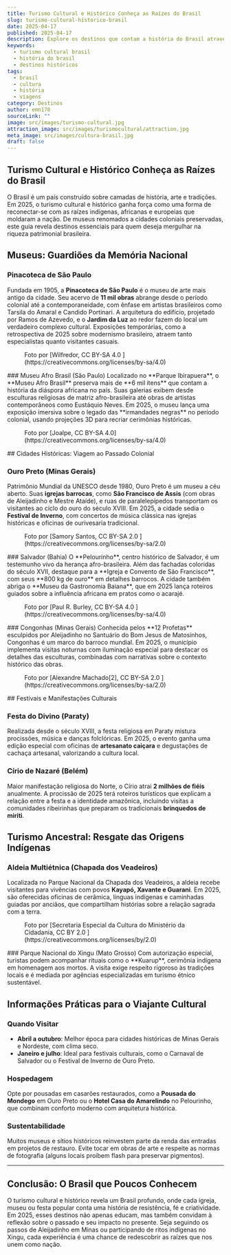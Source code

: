 ```yaml
---
title: Turismo Cultural e Histórico Conheça as Raízes do Brasil
slug: turismo-cultural-historico-brasil
date: 2025-04-17
published: 2025-04-17
description: Explore os destinos que contam a história do Brasil através de museus, igrejas barrocas e manifestações culturais imersivas em 2025.
keywords:
  - turismo cultural brasil
  - história do brasil
  - destinos históricos
tags:
  - brasil
  - cultura
  - história
  - viagens
category: Destinos
author: emn178
sourceLink: ""
image: src/images/turismo-cultural.jpg
attraction_image: src/images/turismocultural/attraction.jpg
meta_image: src/images/cultura-brasil.jpg
draft: false
---
```


## Turismo Cultural e Histórico Conheça as Raízes do Brasil
O Brasil é um país construído sobre camadas de história, arte e tradições. Em 2025, o turismo cultural e histórico ganha força como uma forma de reconectar-se com as raízes indígenas, africanas e europeias que moldaram a nação. De museus renomados a cidades coloniais preservadas, este guia revela destinos essenciais para quem deseja mergulhar na riqueza patrimonial brasileira.

## Museus: Guardiões da Memória Nacional

### Pinacoteca de São Paulo  
Fundada em 1905, a **Pinacoteca de São Paulo** é o museu de arte mais antigo da cidade. Seu acervo de **11 mil obras** abrange desde o período colonial até a contemporaneidade, com ênfase em artistas brasileiros como Tarsila do Amaral e Candido Portinari. A arquitetura do edifício, projetado por Ramos de Azevedo, e o **Jardim da Luz** ao redor fazem do local um verdadeiro complexo cultural. Exposições temporárias, como a retrospectiva de 2025 sobre modernismo brasileiro, atraem tanto especialistas quanto visitantes casuais.
<figure>
  <OptimizedImage 
    src="/images/turismocultural/pinacoteca.jpg" 
    alt="Pinacoteca" 
    width={1280} 
    height={720} 
  />
  <figcaption>
    Foto por [Wilfredor, CC BY-SA 4.0 ](https://creativecommons.org/licenses/by-sa/4.0)
  </figcaption>
</figure>
### Museu Afro Brasil (São Paulo)  
Localizado no **Parque Ibirapuera**, o **Museu Afro Brasil** preserva mais de **6 mil itens** que contam a história da diáspora africana no país. Suas galerias exibem desde esculturas religiosas de matriz afro-brasileira até obras de artistas contemporâneos como Eustáquio Neves. Em 2025, o museu lança uma exposição imersiva sobre o legado das **irmandades negras** no período colonial, usando projeções 3D para recriar cerimônias históricas.
<figure>
  <OptimizedImage 
    src="/images/turismocultural/museuafro.jpg" 
    alt="Museu afro" 
    width={1280} 
    height={720} 
  />
  <figcaption>
    Foto por [Joalpe, CC BY-SA 4.0](https://creativecommons.org/licenses/by-sa/4.0)
  </figcaption>
  </figure>
## Cidades Históricas: Viagem ao Passado Colonial

### Ouro Preto (Minas Gerais)  
Patrimônio Mundial da UNESCO desde 1980, Ouro Preto é um museu a céu aberto. Suas **igrejas barrocas**, como **São Francisco de Assis** (com obras de Aleijadinho e Mestre Ataíde), e ruas de paralelepípedos transportam os visitantes ao ciclo do ouro do século XVIII. Em 2025, a cidade sedia o **Festival de Inverno**, com concertos de música clássica nas igrejas históricas e oficinas de ourivesaria tradicional.
  <figure>
  <OptimizedImage 
    src="/images/turismocultural/ouro.jpg" 
    alt="Museu da inconfidencia" 
    width={1280} 
    height={720} 
  />
  <figcaption>
    Foto por [Samory Santos, CC BY-SA 2.0 ](https://creativecommons.org/licenses/by-sa/2.0)
  </figcaption>
  </figure>
### Salvador (Bahia)  
O **Pelourinho**, centro histórico de Salvador, é um testemunho vivo da herança afro-brasileira. Além das fachadas coloridas do século XVII, destaque para a **Igreja e Convento de São Francisco**, com seus **800 kg de ouro** em detalhes barrocos. A cidade também abriga o **Museu da Gastronomia Baiana**, que em 2025 lança roteiros guiados sobre a influência africana em pratos como o acarajé.
  <figure>
  <OptimizedImage 
    src="/images/turismocultural/pelourinho.jpg" 
    alt="Largo do Pelourinho Salvadoria" 
    width={1280} 
    height={720} 
  />
  <figcaption>
    Foto por [Paul R. Burley, CC BY-SA 4.0  ](https://creativecommons.org/licenses/by-sa/4.0)
  </figcaption>
  </figure>
### Congonhas (Minas Gerais)  
Conhecida pelos **12 Profetas** esculpidos por Aleijadinho no Santuário do Bom Jesus de Matosinhos, Congonhas é um marco do barroco mundial. Em 2025, o município implementa visitas noturnas com iluminação especial para destacar os detalhes das esculturas, combinadas com narrativas sobre o contexto histórico das obras.
  <figure>
  <OptimizedImage 
    src="/images/turismocultural/congonhas.jpg" 
    alt="Congonhas" 
    width={1280} 
    height={720} 
  />
  <figcaption>
    Foto por [Alexandre Machado[2], CC BY-SA 2.0 ](https://creativecommons.org/licenses/by-sa/2.0)
  </figcaption>
  </figure>
## Festivais e Manifestações Culturais

### Festa do Divino (Paraty)  
Realizada desde o século XVIII, a festa religiosa em Paraty mistura procissões, música e danças folclóricas. Em 2025, o evento ganha uma edição especial com oficinas de **artesanato caiçara** e degustações de cachaça artesanal, valorizando a cultura local.
  <OptimizedImage 
    src="/images/turismocultural/festaparaty.jpg" 
    alt="Festa do divino em paraty" 
    width={1280} 
    height={720} 
  />
### Círio de Nazaré (Belém)  
Maior manifestação religiosa do Norte, o Círio atrai **2 milhões de fiéis** anualmente. A procissão de 2025 terá roteiros turísticos que explicam a relação entre a festa e a identidade amazônica, incluindo visitas a comunidades ribeirinhas que preparam os tradicionais **brinquedos de miriti**.

## Turismo Ancestral: Resgate das Origens Indígenas

### Aldeia Multiétnica (Chapada dos Veadeiros)  
Localizada no Parque Nacional da Chapada dos Veadeiros, a aldeia recebe visitantes para vivências com povos **Kayapó, Xavante e Guarani**. Em 2025, são oferecidas oficinas de cerâmica, línguas indígenas e caminhadas guiadas por anciãos, que compartilham histórias sobre a relação sagrada com a terra.
  <figure>
  <OptimizedImage 
    src="/images/turismocultural/chapada.jpg" 
    alt="chapada dos veadeiros" 
    width={1280} 
    height={720} 
  />
  <figcaption>
    Foto por [Secretaria Especial da Cultura do Ministério da Cidadania, CC BY 2.0 ](https://creativecommons.org/licenses/by/2.0)
  </figcaption>
  </figure>
### Parque Nacional do Xingu (Mato Grosso)  
Com autorização especial, turistas podem acompanhar rituais como o **Kuarup**, cerimônia indígena em homenagem aos mortos. A visita exige respeito rigoroso às tradições locais e é mediada por agências especializadas em turismo étnico sustentável.

  <OptimizedImage 
    src="/images/turismocultural/xingu.jpg" 
    alt="Parque Nacional do Xingu" 
    width={1280} 
    height={720} 
  />

## Informações Práticas para o Viajante Cultural

### Quando Visitar  
- **Abril a outubro**: Melhor época para cidades históricas de Minas Gerais e Nordeste, com clima seco.
- **Janeiro e julho**: Ideal para festivais culturais, como o Carnaval de Salvador ou o Festival de Inverno de Ouro Preto.

### Hospedagem  
Opte por pousadas em casarões restaurados, como a **Pousada do Mondego** em Ouro Preto ou o **Hotel Casa do Amarelindo** no Pelourinho, que combinam conforto moderno com arquitetura histórica.

### Sustentabilidade  
Muitos museus e sítios históricos reinvestem parte da renda das entradas em projetos de restauro. Evite tocar em obras de arte e respeite as normas de fotografia (alguns locais proíbem flash para preservar pigmentos).

---

## Conclusão: O Brasil que Poucos Conhecem  
O turismo cultural e histórico revela um Brasil profundo, onde cada igreja, museu ou festa popular conta uma história de resistência, fé e criatividade. Em 2025, esses destinos não apenas educam, mas também convidam à reflexão sobre o passado e seu impacto no presente. Seja seguindo os passos de Aleijadinho em Minas ou participando de ritos indígenas no Xingu, cada experiência é uma chance de redescobrir as raízes que nos unem como nação.

